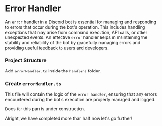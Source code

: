 
# Error Handler

An `error` handler in a Discord bot is essential for managing and responding to errors that occur during the bot's operation. This includes handling exceptions that may arise from command execution, API calls, or other unexpected events. An effective `error` handler helps in maintaining the stability and reliability of the bot by gracefully managing errors and providing useful feedback to users and developers.

<Steps>

### Project Structure

Add `errorHandler.ts` inside the `handlers` folder.

<FileTree>
  <FileTree.Folder name="src" defaultOpen>
    <FileTree.Folder name="handlers" defaultOpen>
      <FileTree.File name="commandHandler.ts" />
      <FileTree.File name="errorHandler.ts" />
    </FileTree.Folder>
  </FileTree.Folder>
</FileTree>

### Create `errorHandler.ts`

This file will contain the logic of the `error handler`, ensuring that any errors encountered during the bot's execution are properly managed and logged.

<Callout type="warning">Docs for this part is under construction.</Callout>

</Steps>

Alright, we have completed more than half now let's go further!
